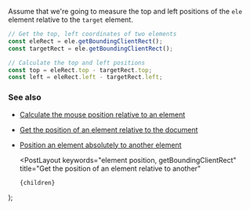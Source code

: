 
Assume that we're going to measure the top and left positions of the `ele` element relative to the `target` element.

```js
// Get the top, left coordinates of two elements
const eleRect = ele.getBoundingClientRect();
const targetRect = ele.getBoundingClientRect();

// Calculate the top and left positions
const top = eleRect.top - targetRect.top;
const left = eleRect.left - targetRect.left;
```

### See also

-   [Calculate the mouse position relative to an element](/calculate-the-mouse-position-relative-to-an-element)
-   [Get the position of an element relative to the document](/get-the-position-of-an-element-relative-to-the-document)
-   [Position an element absolutely to another element](/position-an-element-absolutely-to-another-element)

    <PostLayout
        keywords="element position, getBoundingClientRect"
        title="Get the position of an element relative to another"
    >
        {children}
    </PostLayout>
);